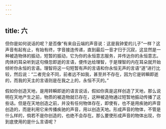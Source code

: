 ```yaml
---
---
---
```

title: 六
---

但你是如何说话的呢？是否像“有来自云端的声音说：这是我钟爱的儿子”一样？这声音有起有止，有始有终，字音接连传递，直到最后一音才归于沉寂，这显然是一种被造物体的振动，短暂的振动，它为你的永恒意志服务，并传达你的永恒意志。肉体的耳朵听到这句倏忽即逝的言语，便传达给理智，于是理智的内在耳朵就开始倾听你永恒的言语。理智将这一句短暂有声的言语和你永恒无声的言语“道”进行比较，然后说：“二者完全不同，前者远不如我，甚至并不存在，因为它是转瞬即逝的，而我的天主的言语则是在我之上的，永恒不灭的。”

假如你创造天地，是用转瞬即逝的语言说话，假如你真是这样创造了天地，那么说明在天地产生之前，物质的被造物就已存在，这种被造物通过短暂地振动传播了这些话。但是在天地创造之前，并没有任何物体存在，即使有，也不是用疾驰的声音创造的，而是利用它来传播疾驰的声音，用以创造天地。形成声音的物体，不管是什么样的，倘若不是你创造的，也绝不会存在。那么要使形成声音的物体出现，你到底使用的是什么言语呢？